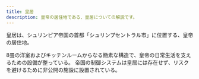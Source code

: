 ```yaml
---
title: 皇居
description: 皇帝の居住地である、皇居についての解説です。
---
```


皇居は、シュリンピア帝国の首都「シュリンプセントラル市」に位置する、皇帝の居住地。

8畳の洋室およびキッチンルームからなる簡素な構造で、皇帝の日常生活を支えるための設備が整っている。
帝国の制御システムは皇居には存在せず、リスクを避けるために非公開の施設に設置されている。
